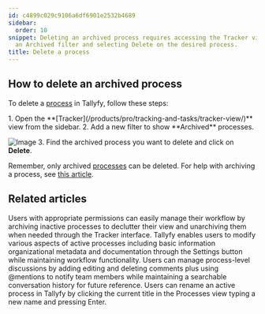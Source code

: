 ```yaml
---
id: c4899c029c9106a6df6901e2532b4689
sidebar:
  order: 10
snippet: Deleting an archived process requires accessing the Tracker view applying
  an Archived filter and selecting Delete on the desired process.
title: Delete a process
---
```



## How to delete an archived process

To delete a [process](/products/pro/tracking-and-tasks/processes/) in Tallyfy, follow these steps:

<Steps>
1. Open the **[Tracker](/products/pro/tracking-and-tasks/tracker-view/)** view from the sidebar.
2. Add a new filter to show **Archived** processes.

   ![Image](https://screenshots.tallyfy.com/tallyfy%2Fpro%2Fdesktop-light-filter-archived-processes.png)
3. Find the archived process you want to delete and click on **Delete**.
</Steps>

Remember, only archived [processes](/products/pro/tracking-and-tasks/processes/) can be deleted. For help with archiving a process, see [this article](/products/pro/tracking-and-tasks/tracker-view/organize-processes/how-to-archive-and-unarchive-processes-in-tallyfy/).


## Related articles
<CardGrid>
<LinkTitleCard header="<b>Organize Processes > Archive and unarchive processes</b>" href="/products/pro/tracking-and-tasks/tracker-view/organize-processes/how-to-archive-and-unarchive-processes-in-tallyfy/" > Users with appropriate permissions can easily manage their workflow by archiving inactive processes to declutter their view and unarchiving them when needed through the Tracker interface. </LinkTitleCard>
<LinkTitleCard header="<b>Edit Processes > Edit tasks and process properties</b>" href="/products/pro/tracking-and-tasks/processes/edit-processes/how-can-i-edit-tasks-and-processes-in-tallyfy/" > Tallyfy enables users to modify various aspects of active processes including basic information organizational metadata and documentation through the Settings button while maintaining workflow functionality. </LinkTitleCard>
<LinkTitleCard header="<b>Processes > Commenting processes</b>" href="/products/pro/tracking-and-tasks/processes/how-can-i-manage-comments-in-tallyfy/" > Users can manage process-level discussions by adding editing and deleting comments plus using @mentions to notify team members while maintaining a searchable conversation history for future reference. </LinkTitleCard>
<LinkTitleCard header="<b>Edit Processes > Rename a process</b>" href="/products/pro/tracking-and-tasks/processes/edit-processes/how-can-i-rename-a-process-in-tallyfy/" > Users can rename an active process in Tallyfy by clicking the current title in the Processes view typing a new name and pressing Enter. </LinkTitleCard>
</CardGrid>
